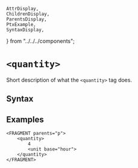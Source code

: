     AttrDisplay,
    ChildrenDisplay,
    ParentsDisplay,
    PtxExample,
    SyntaxDisplay,
} from "../../../components";

# `<quantity>`

Short description of what the `<quantity>` tag does.

## Syntax

<SyntaxDisplay name="quantity" />

## Examples

```ptx-example {2}
<FRAGMENT parents="p">
    <quantity>
        4
        <unit base="hour">
    </quantity>
</FRAGMENT>
```
